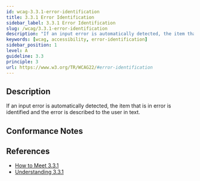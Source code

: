 ```yaml
---
id: wcag-3.3.1-error-identification
title: 3.3.1 Error Identification
sidebar_label: 3.3.1 Error Identification
slug: /wcag/3.3.1-error-identification
description: "If an input error is automatically detected, the item that is in error is identified and the error is described to the user in text."
keywords: [wcag, accessibility, error-identification]
sidebar_position: 1
level: A
guideline: 3.3
principle: 3
url: https://www.w3.org/TR/WCAG22/#error-identification
---
```

## Description

If an input error is automatically detected, the item that is in error is identified and the error is described to the user in text.

## Conformance Notes

<Project name="ads">
  <Support></Support>
</Project>
<Project name="scix">
  <Support></Support>
</Project>

## References

- [How to Meet 3.3.1](https://www.w3.org/WAI/WCAG22/quickref/#error-identification)
- [Understanding 3.3.1](https://www.w3.org/WAI/WCAG22/Understanding/error-identification.html)

